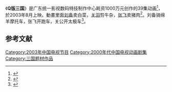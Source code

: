 {{expand|time=2015-03-13T02:25:29+00:00}}
《'''Q版三国'''》是广东统一影视数码特技制作中心耗资1000万元创作的39集动画<ref>{{Cite news|url=http://www.ycwb.com/gb/content/2003-07/12/content_553054.htm|title=《Q版三国》叫板“哪吒”“隋唐”|language=zh-cn|publisher=金羊网|author=|date=2003-07-12|accessdate=2015-03-13|archive-url=https://web.archive.org/web/20160307193142/http://www.ycwb.com/gb/content/2003-07/12/content_553054.htm|archive-date=2016-03-07|dead-url=yes}}</ref>，於2003年8月上映。動畫里面[[刘备|刘备]]卖白菜，[[关羽|关羽]]剪牛杂，[[张飞|张飞]]卖猪肉<ref>{{Cite news|url=http://ent.sina.com.cn/2003-07-16/0421171579.html|title=刘备卖起了大白菜|language=zh-cn|publisher=新浪|author=天府早报|date=2003年7月16日|accessdate=2015-03-13|archive-date=2015-04-02|archive-url=https://web.archive.org/web/20150402134618/http://ent.sina.com.cn/2003-07-16/0421171579.html|dead-url=no}}</ref>。刘备骑绵羊摩托车，张飞开跑车，关公开太极车<ref>{{Cite news|url=http://ent.163.com/ent_2003/editor/030717/030717_179694.html|title=《Q版三国》刘备成卖白菜的农民|language=zh-cn|publisher=网易|author=谢晓 颜雅红|date=2003年7月17日|accessdate=2015-03-13|archive-date=2015-04-02|archive-url=https://web.archive.org/web/20150402111143/http://ent.163.com/ent_2003/editor/030717/030717_179694.html|dead-url=no}}</ref>。

==参考文献==
{{reflist}}

[[Category:2003年中国电视节目|Category:2003年中国电视节目]]
[[Category:2000年代中国电视动画剧集|Category:2000年代中国电视动画剧集]]
[[Category:三国题材作品|Category:三国题材作品]]